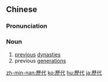 {{also|历代}}
==Chinese==
{{zh-forms|s=历代}}

===Pronunciation===
{{zh-pron
|m=lìdài
|c=lik6 doi6
|h=pfs=li̍t-thoi
|mn=le̍k-tāi
|cat=n
}}

===Noun===
{{zh-noun}}

# [[previous]] [[dynasty|dynasties]]
# previous [[generation]]s

{{zh-cat|Advanced}}

[[zh-min-nan:歷代]]
[[ko:歷代]]
[[hu:歷代]]
[[ja:歷代]]
